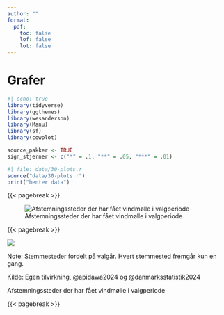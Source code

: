 ```yaml
---
author: ""
format:
  pdf:
    toc: false
    lof: false
    lot: false
---
```


# Grafer

```r
#| echo: true
library(tidyverse)
library(ggthemes)
library(wesanderson)
library(Manu)
library(sf)
library(cowplot)

source_pakker <- TRUE
sign_stjerner <- c("*" = .1, "**" = .05, "***" = .01)
```

```r
#| file: data/30-plots.r
source("data/30-plots.r")
print("henter data")
```

{{< pagebreak >}}

![Afstemningssteder der har fået vindmølle i valgperiode](output/billeder/valgsteder-map-1.png){fig-alt="Stemmesteder fordelt på valgår. Hvert stemmested fremgår kun en gang."}

{{< pagebreak >}}

::: {#fig-vindmølle-2 fig-cap="" fig-cap-location="top"}

![](output/billeder/valgsteder-map-1.png)

\raggedright

Note: Stemmesteder fordelt på valgår. Hvert stemmested fremgår kun en gang.

Kilde: Egen tilvirkning, @apidawa2024 og @danmarksstatistik2024

\centering

Afstemningssteder der har fået vindmølle i valgperiode

:::

{{< pagebreak >}}
